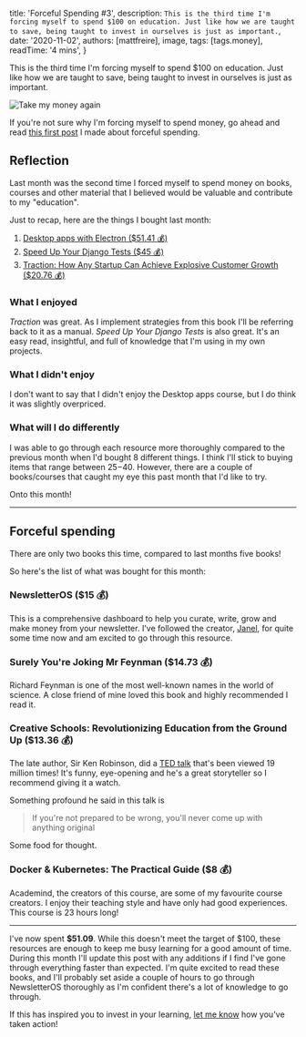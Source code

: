 
  title: 'Forceful Spending #3',
  description: `This is the third time I'm forcing myself to spend $100 on education. Just like how we are taught to save, being taught to invest in ourselves is just as important.`,
  date: '2020-11-02',
  authors: [mattfreire],
  image,
  tags: [tags.money],
  readTime: '4 mins',
}

<!-- prettier-ignore-start -->

This is the third time I'm forcing myself to spend $100 on education. Just like how we are taught to save, being taught to invest in ourselves is just as important.

<!--more-->

<img src={image} alt="Take my money again" />

If you're not sure why I'm forcing myself to spend money, go ahead and read [this first post](https://mattfreire.blog/forceful-spending) I made about forceful spending.

## Reflection

Last month was the second time I forced myself to spend money on books, courses and other material that I believed would be valuable and contribute to my "education".

Just to recap, here are the things I bought last month:

1. [Desktop apps with Electron ($51.41 💰)](https://desktopappswithelectron.com/)
2. [Speed Up Your Django Tests ($45 💰)](https://gumroad.com/l/suydt)
3. [Traction: How Any Startup Can Achieve Explosive Customer Growth ($20.76 💰)](https://www.amazon.com/Traction-Startup-Achieve-Explosive-Customer-ebook/dp/B00ZE96ZWY/)

### What I enjoyed

_Traction_ was great. As I implement strategies from this book I'll be referring back to it as a manual. _Speed Up Your Django Tests_ is also great. It's an easy read, insightful, and full of knowledge that I'm using in my own projects.

### What I didn't enjoy

I don't want to say that I didn't enjoy the Desktop apps course, but I do think it was slightly overpriced.

### What will I do differently

I was able to go through each resource more thoroughly compared to the previous month when I'd bought 8 different things. I think I'll stick to buying items that range between $25-$40. However, there are a couple of books/courses that caught my eye this past month that I'd like to try.

Onto this month!

---

## Forceful spending

There are only two books this time, compared to last months five books!

So here's the list of what was bought for this month:

<h3>
  <ExternalLinkHeader url="https://gumroad.com/l/gUGdG">
    NewsletterOS ($15 💰)
  </ExternalLinkHeader>
</h3>

This is a comprehensive dashboard to help you curate, write, grow and make money from your newsletter. I've followed the creator, [Janel](https://twitter.com/JanelSGM), for quite some time now and am excited to go through this resource.

<h3>
  <ExternalLinkHeader url="https://www.amazon.com/dp/B00MPMWQ8U/ref=docs-os-doi_0">
    Surely You're Joking Mr Feynman ($14.73 💰)
  </ExternalLinkHeader>
</h3>

Richard Feynman is one of the most well-known names in the world of science. A close friend of mine loved this book and highly recommended I read it.

<h3>
  <ExternalLinkHeader url="https://www.amazon.com/Creative-Schools-Revolutionizing-Education-Ground-ebook/dp/B00SNZMCPU/ref=sr_1_1?dchild=1&keywords=creative+schools&qid=1604299879&s=digital-text&sr=1-1">
    Creative Schools: Revolutionizing Education from the Ground Up ($13.36 💰)
  </ExternalLinkHeader>
</h3>

The late author, Sir Ken Robinson, did a [TED talk](https://www.youtube.com/watch?v=iG9CE55wbtY) that's been viewed 19 million times! It's funny, eye-opening and he's a great storyteller so I recommend giving it a watch.

Something profound he said in this talk is

> If you're not prepared to be wrong, you'll never come up with anything original

Some food for thought.

<h3>
  <ExternalLinkHeader url="https://www.udemy.com/course/docker-kubernetes-the-practical-guide/">
    Docker & Kubernetes: The Practical Guide ($8 💰)
  </ExternalLinkHeader>
</h3>

Academind, the creators of this course, are some of my favourite course creators. I enjoy their teaching style and have only had good experiences. This course is 23 hours long!


---

I've now spent **$51.09**. While this doesn't meet the target of $100, these resources are enough to keep me busy learning for a good amount of time. During this month I'll update this post with any additions if I find I've gone through everything faster than expected. I'm quite excited to read these books, and I'll probably set aside a couple of hours to go through NewsletterOS thoroughly as I'm confident there's a lot of knowledge to go through.

If this has inspired you to invest in your learning, [let me know](https://twitter.com/mattfreire) how you've taken action!

<!-- prettier-ignore-end -->
